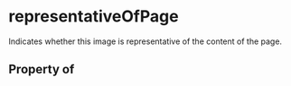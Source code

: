 # representativeOfPage

Indicates whether this image is representative of the content of the page.

## Property of



